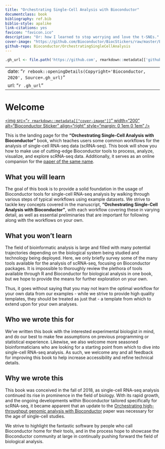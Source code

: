 ```yaml
--- 
title: "Orchestrating Single-Cell Analysis with Bioconductor"
documentclass: book
bibliography: ref.bib
biblio-style: apalike
link-citations: yes
favicon: "favicon.ico"
description: "Or: how I learned to stop worrying and love the t-SNEs."
cover-image: "https://github.com/Bioconductor/BiocStickers/raw/master/Bioconductor/Bioconductor-serial.gif"
github-repo: Bioconductor/OrchestratingSingleCellAnalysis
---
```


```r
.gh_url <- file.path('https://github.com', rmarkdown::metadata[['github-repo']])
```

---
date: "`r rebook::openingDetails(Copyright='Bioconductor, 2020', Source=.gh_url)`"
url: "`r .gh_url`"
---

# Welcome {-}

<a href="https://bioconductor.org"><img src="`r rmarkdown::metadata[["cover-image"]]`" width="200" alt="Bioconductor Sticker" align="right" style="margin: 0 1em 0 1em" /></a> 

This is the landing page for the __"Orchestrating Single-Cell Analysis with Bioconductor"__ book,
which teaches users some common workflows for the analysis of single-cell RNA-seq data (scRNA-seq). 
This book will show you how to make use of cutting-edge Bioconductor tools to process, analyze, visualize, and explore scRNA-seq data. 
Additionally, it serves as an online companion for the [paper of the same name](https://dx.doi.org/10.1038/s41592-019-0654-x).

## What you will learn {-}

The goal of this book is to provide a solid foundation in the usage of Bioconductor tools for single-cell RNA-seq analysis by walking through various steps of typical workflows using example datasets. 
We strive to tackle key concepts covered in the manuscript, __"Orchestrating Single-Cell Analysis with Bioconductor"__, with each workflow covering these in varying detail, as well as essential preliminaries that are important for following along with the workflows on your own.

## What you won't learn {-}

The field of bioinformatic analysis is large and filled with many potential trajectories depending on the biological system being studied and technology being deployed. Here, we only briefly survey some of the many tools available for the analysis of scRNA-seq, focusing on Bioconductor packages. It is impossible to thoroughly review the plethora of tools available through R and Bioconductor for biological analysis in one book, but we hope to provide the means for further exploration on your own.

Thus, it goes without saying that you may not learn the optimal workflow for your own data from our examples - while we strive to provide high quality templates, they should be treated as just that - a template from which to extend upon for your own analyses. 

## Who we wrote this for {-}

We've written this book with the interested experimental biologist in mind, and do our best to make few assumptions on previous programming or statistical experience. Likewise, we also welcome more seasoned bioinformaticians who are looking for a starting point from which to dive into single-cell RNA-seq analysis. As such, we welcome any and all feedback for improving this book to help increase accessibility and refine technical details.

## Why we wrote this {-}

This book was conceived in the fall of 2018, as single-cell RNA-seq analysis continued its rise in prominence in the field of biology. With its rapid growth, and the ongoing developments within Bioconductor tailored specifically for scRNA-seq, it became apparent that an update to the [Orchestrating high-throughput genomic analysis with Bioconductor](https://www.nature.com/articles/nmeth.3252) paper was necessary for the age of single-cell studies.

We strive to highlight the fantastic software by people who call Bioconductor home for their tools, and in the process hope to showcase the Bioconductor community at large in continually pushing forward the field of biological analysis. 
